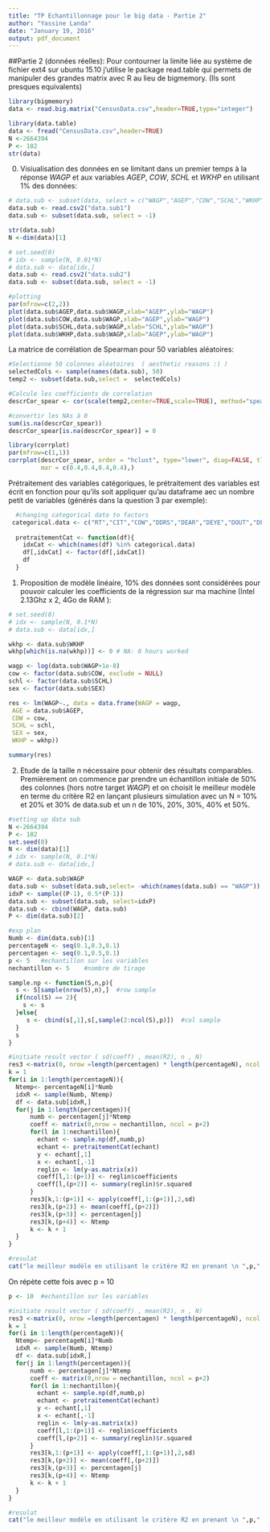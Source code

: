 ```yaml
---
title: "TP Echantillonnage pour le big data - Partie 2"
author: "Yassine Landa"
date: "January 19, 2016"
output: pdf_document
---
```


##Partie 2 (données réelles):
Pour contourner la limite liée au système de fichier ext4 sur ubuntu 15.10 j'utilise le package read.table qui permets de manipuler des grandes matrix avec R au lieu de bigmemory. (Ils sont presques equivalents)
```r
library(bigmemory)
data <- read.big.matrix("CensusData.csv",header=TRUE,type="integer")

library(data.table)  
data <- fread("CensusData.csv",header=TRUE)
N <-2664394
P <- 102
str(data)
```
0) Visiualisation des données en se limitant dans un premier temps à la réponse *WAGP* et aux variables *AGEP*, *COW*, *SCHL* et *WKHP* en utilisant 1% des données:
```r

# data.sub <- subset(data, select = c("WAGP","AGEP","COW","SCHL","WKHP") )
data.sub <- read.csv2("data.sub1")
data.sub <- subset(data.sub, select = -1)

str(data.sub)
N <-dim(data)[1]

# set.seed(0)
# idx <- sample(N, 0.01*N)
# data.sub <- data[idx,]
data.sub <- read.csv2("data.sub2")
data.sub <- subset(data.sub, select = -1)

#plotting
par(mfrow=c(2,2))
plot(data.sub$AGEP,data.sub$WAGP,xlab="AGEP",ylab="WAGP")
plot(data.sub$COW,data.sub$WAGP,xlab="AGEP",ylab="WAGP")
plot(data.sub$SCHL,data.sub$WAGP,xlab="SCHL",ylab="WAGP")
plot(data.sub$WKHP,data.sub$WAGP,xlab="AGEP",ylab="WAGP")
```
La matrice de corrélation de Spearman pour 50 variables aléatoires: 
```r

#Selectionne 50 colonnes aléatoires  ( aesthetic reasons :) )
selectedCols <- sample(names(data.sub), 50)
temp2 <- subset(data.sub,select =  selectedCols)

#Calcule les coefficients de correlation 
descrCor_spear <- cor(scale(temp2,center=TRUE,scale=TRUE), method="spearman")

#convertir les NAs à 0
sum(is.na(descrCor_spear))
descrCor_spear[is.na(descrCor_spear)] = 0

library(corrplot)
par(mfrow=c(1,1))
corrplot(descrCor_spear, order = "hclust", type="lower", diag=FALSE, tl.cex=0.6, 
         mar = c(0.4,0.4,0.4,0.4),)
```
Prétraitement des variables catégoriques, le prétraitement des variables est écrit en fonction pour qu'ils soit appliquer qu'au dataframe aec un nombre petit de variables (générés dans la question 3 par exemple):
```r
  #changing categorical data to factors
 categorical.data <- c("RT","CIT","COW","DDRS","DEAR","DEYE","DOUT","DPHY","DRAT","DRATX","DREM","ENG","FER","GCL","GCM","GCR","HINS1","HINS2","HINS3","HINS4","HINS5","HINS6","HINS7","JWRIP","JWTR","LANX","MAR","MARHD","MARHT","MARHM","MARHW","MARHYP","MIG","MIL","MLPA","MLPB","MLPCD","MLPE","MLPFG","MLPH","MLPI","MLPJ","MLPK","NWAB","NWAV","NWLA","NWLK","NWRE","RELP","SCH","SCHG","SCHL","SEX","WKHP","WKL","WKW","WKR","YOEP","ANC","ANC1P","ANC2P","DECADE","DIS","DRIVESP","ESP","ESR","FOD1P","FOD2P","HICOV","HISP","INDP","JWAP","JWDP","LANP","MIGPUMA","MIGSP","MIGSP","NAICSP","NATIVITY","NOP","OC","OCCP","PAOC","PRIVCOV","PUBCOV","QTRBIR","RAC1P","RACAIAN","RACASN","RACBLK","RACNH","RACNUM","RACPI","RACSOR","RACWHT","RC","SCIENGP","SCIENGRLP","SFN","SFR","VPS","WAOB","FAGEP","FANCP","FCITP")
  
  pretraitementCat <- function(df){
    idxCat <- which(names(df) %in% categorical.data)
    df[,idxCat] <- factor(df[,idxCat])
    df
  }

```

1) Proposition de modèle linéaire, 10% des données sont considérées pour pouvoir calculer les coefficients de la régression sur ma machine (Intel 2.13Ghz x 2, 4Go de RAM ):
```r
# set.seed(0)
# idx <- sample(N, 0.1*N)
# data.sub <- data[idx,]

wkhp <- data.sub$WKHP
wkhp[which(is.na(wkhp))] <- 0 # NA: 0 hours worked

wagp <- log(data.sub$WAGP+1e-8)
cow <- factor(data.sub$COW, exclude = NULL)
schl <- factor(data.sub$SCHL)
sex <- factor(data.sub$SEX)

res <- lm(WAGP~., data = data.frame(WAGP = wagp,
 AGE = data.sub$AGEP,
 COW = cow,
 SCHL = schl,
 SEX = sex,
 WKHP = wkhp)) 

summary(res)
```
2) Etude de la taille $n$ nécessaire pour obtenir des résultats comparables. Premièrement on commence par prendre un échantillon initiale de 50% des colonnes (hors notre target *WAGP*) et on choisit le meilleur modèle en terme du critère R2 en lançant plusieurs simulation avec un N = 10% et 20% et 30% de data.sub et un n de 10%, 20%, 30%, 40% et 50%.
```r
#setting up data sub
N <-2664394
P <- 102
set.seed(0)
N <- dim(data)[1]
# idx <- sample(N, 0.1*N)
# data.sub <- data[idx,]

WAGP <- data.sub$WAGP
data.sub <- subset(data.sub,select= -which(names(data.sub) == "WAGP"))
idxP <- sample((P-1), 0.5*(P-1))
data.sub <- subset(data.sub, select=idxP)
data.sub <- cbind(WAGP, data.sub)
P <- dim(data.sub)[2]

#exp plan
Numb <- dim(data.sub)[1]
percentageN <- seq(0.1,0.3,0.1)
percentagen <- seq(0.1,0.5,0.1) 
p <- 5   #echantillon sur les variables
nechantillon <- 5    #nombre de tirage

sample.np <- function(S,n,p){
  s <- S[sample(nrow(S),n),]  #row sample
  if(ncol(S) == 2){
    s <- s
  }else{
     s <- cbind(s[,1],s[,sample(2:ncol(S),p)])  #col sample   
  }
  s
}

#initiate result vector ( sd(coeff) , mean(R2), n , N)
res3 <-matrix(0, nrow =length(percentagen) * length(percentageN), ncol = p + 4)
k = 1
for(i in 1:length(percentageN)){
  Ntemp<- percentageN[i]*Numb
  idxR <- sample(Numb, Ntemp)
  df <- data.sub[idxR,]
  for(j in 1:length(percentagen)){
      numb <- percentagen[j]*Ntemp
      coeff <- matrix(0,nrow = nechantillon, ncol = p+2)
      for(l in 1:nechantillon){
        echant <- sample.np(df,numb,p)
        echant <- pretraitementCat(echant)
        y <- echant[,1]
        x <- echant[,-1]
        reglin <- lm(y~as.matrix(x))
        coeff[l,1:(p+1)] <- reglin$coefficients
        coeff[l,(p+2)] <- summary(reglin)$r.squared
      }   
      res3[k,1:(p+1)] <- apply(coeff[,1:(p+1)],2,sd)
      res3[k,(p+2)] <- mean(coeff[,(p+2)])
      res3[k,(p+3)] <- percentagen[j]
      res3[k,(p+4)] <- Ntemp
      k <- k + 1
  }
}

#resulat
cat("le meilleur modèle en utilisant le critère R2 en prenant \n ",p," colonnes de P = ",P," s'obtient en prenant un échantillon\n de ",res3[which(res3[,(p+2)] == max(res3[,(p+2)])),(p+3)]*100,"% des lignes avec \nN = ",res3[which(res3[,(p+2)] == max(res3[,(p+2)])),(p+4)])
```
On répète cette fois avec p = 10
```r
p <- 10  #echantillon sur les variables

#initiate result vector ( sd(coeff) , mean(R2), n , N)
res3 <-matrix(0, nrow =length(percentagen) * length(percentageN), ncol = p + 4)
k = 1
for(i in 1:length(percentageN)){
  Ntemp<- percentageN[i]*Numb
  idxR <- sample(Numb, Ntemp)
  df <- data.sub[idxR,]
  for(j in 1:length(percentagen)){
      numb <- percentagen[j]*Ntemp
      coeff <- matrix(0,nrow = nechantillon, ncol = p+2)
      for(l in 1:nechantillon){
        echant <- sample.np(df,numb,p)
        echant <- pretraitementCat(echant)
        y <- echant[,1]
        x <- echant[,-1]
        reglin <- lm(y~as.matrix(x))
        coeff[l,1:(p+1)] <- reglin$coefficients
        coeff[l,(p+2)] <- summary(reglin)$r.squared
      }   
      res3[k,1:(p+1)] <- apply(coeff[,1:(p+1)],2,sd)
      res3[k,(p+2)] <- mean(coeff[,(p+2)])
      res3[k,(p+3)] <- percentagen[j]
      res3[k,(p+4)] <- Ntemp
      k <- k + 1
  }
}

#resulat
cat("le meilleur modèle en utilisant le critère R2 en prenant \n ",p," colonnes de P = ",P," s'obtient en prenant un échantillon\n de ",res3[which(res3[,(p+2)] == max(res3[,(p+2)])),(p+3)]*100,"% des lignes avec \nN = ",res3[which(res3[,(p+2)] == max(res3[,(p+2)])),(p+4)])
```


